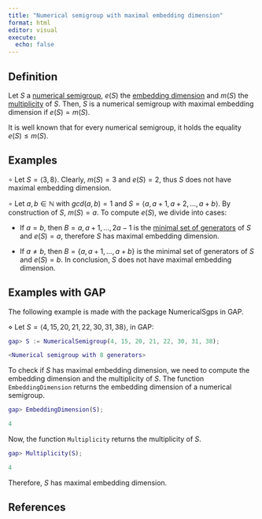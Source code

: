 ```yaml
---
title: "Numerical semigroup with maximal embedding dimension"
format: html
editor: visual
execute: 
  echo: false
---
```


## Definition

Let $S$ a [numerical semigroup](./Basic-concepts/Numerical-semigroup.qmd), $e(S)$ the [embedding dimension](./Basic-concepts/Embedding-dimension.qmd) and $m(S)$ the [multiplicity](./Basic-concepts/Multiplicity.qmd) of $S$. Then, $S$ is a numerical semigroup with maximal embedding dimension if $e(S) = m(S)$.

It is well known that for every numerical semigroup, it holds the equality $e(S) \le m(S)$.

## Examples

$\circ$ Let $S = \langle 3, 8 \rangle$. Clearly, $m(S) = 3$ and $e(S) = 2$, thus $S$ does not have maximal embedding dimension.

$\circ$ Let $a,b \in \mathbb{N}$ with $gcd(a,b) = 1$ and $S = \langle a, a+1, a+2, \ldots, a+b \rangle$. By construction of $S$, $m(S) = a$. To compute $e(S)$, we divide into cases:

-   If $a = b$, then $B = {a, a+1, \ldots, 2a - 1}$ is the [minimal set of generators](./Basic-concepts/Minimal-set-of-generators.qmd) of $S$ and $e(S) = a$, therefore $S$ has maximal embedding dimension.

-   If $a \ne b$, then $B = \{a, a+1, \ldots, a+b\}$ is the minimal set of generators of $S$ and $e(S) = b$. In conclusion, $S$ does not have maximal embedding dimension.

## Examples with GAP

The following example is made with the package NumericalSgps in GAP.

$\diamond$ Let $S = \langle 4, 15, 20, 21, 22, 30, 31, 38 \rangle$, in GAP:

```GAP
gap> S := NumericalSemigroup(4, 15, 20, 21, 22, 30, 31, 38);

<Numerical semigroup with 8 generators>

```

To check if $S$ has maximal embedding dimension, we need to compute the embedding dimension and the multiplicity of $S$. The function `EmbeddingDimension` returns the embedding dimension of a numerical semigroup.

```GAP

gap> EmbeddingDimension(S);

4


```

Now, the function `Multiplicity` returns the multiplicity of $S$.

```GAP

gap> Multiplicity(S);

4

```

Therefore, $S$ has maximal embedding dimension.

## References
